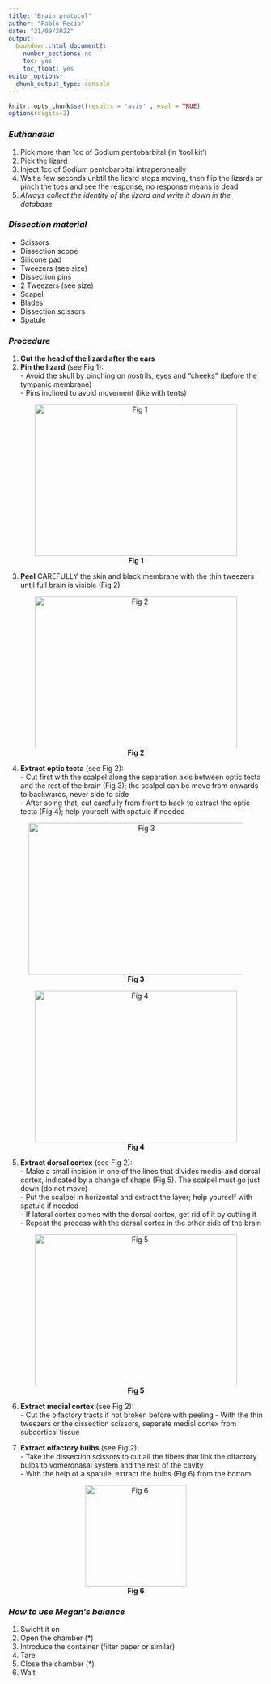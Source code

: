 ```yaml
---
title: "Brain protocol"
author: "Pablo Recio"
date: "21/09/2022"
output:
  bookdown::html_document2:
    number_sections: no
    toc: yes
    toc_float: yes
editor_options:
  chunk_output_type: console
---
```


```r
knitr::opts_chunk$set(results = 'asis' , eval = TRUE)
options(digits=2)
```

### *Euthanasia*

  1) Pick more than 1cc of Sodium pentobarbital (in 'tool kit')
  2) Pick the lizard
  3) Inject 1cc of Sodium pentobarbital intraperoneally
  4) Wait a few seconds unbtil the lizard stops moving, then flip the lizards or pinch the toes and see the response, no response means is dead
  5) *Always collect the identity of the lizard and write it down in the database*


### *Dissection material*

  * Scissors  
  * Dissection scope  
  * Silicone pad  
  * Tweezers (see size)  
  * Dissection pins  
  * 2 Tweezers (see size)  
  * Scapel  
  * Blades  
  * Dissection scissors  
  * Spatule  
  
### *Procedure*
  1) **Cut the head of the lizard after the ears**
  2) **Pin the lizard** (see Fig 1):  
    - Avoid the skull by pinching on nostrils, eyes and "cheeks" (before the tympanic membrane)  
    - Pins inclined to avoid movement (like with tents)  

<center> ![**Fig 1**](./Figs/Fig_01.png){height="300px" width="400px"}  

</center>

  3) **Peel** CAREFULLY the skin and black membrane with the thin tweezers until full brain is visible (Fig 2)  

<center> ![**Fig 2**](./Figs/Fig_02.png){height="300px" width="400px"}  

</center>

  4) **Extract optic tecta** (see Fig 2):  
    - Cut first with the scalpel along the separation axis between optic tecta and the rest of the brain (Fig 3); the scalpel can be move from onwards to backwards, never side to side  
    - After soing that, cut carefully from front to back to extract the optic tecta (Fig 4); help yourself with spatule if needed  

<center> ![**Fig 3**](./Figs/Fig_03.png){height="300px" width="450px"}  

![**Fig 4**](./Figs/Fig_04.png){height="300px" width="400px"}  
</center>

  5) **Extract dorsal cortex** (see Fig 2):  
    - Make a small incision in one of the lines that divides medial and dorsal cortex, indicated by a change of shape (Fig 5). The scalpel must go just down (do not move)  
    - Put the scalpel in horizontal and extract the layer; help yourself with spatule if needed  
    - If lateral cortex comes with the dorsal cortex, get rid of it by cutting it  
    - Repeat the process with the dorsal cortex in the other side of the brain  

<center> ![**Fig 5**](./Figs/Fig_05.png){height="300px" width="400px"}  

</center>

  6) **Extract medial cortex** (see Fig 2):  
    - Cut the olfactory tracts if not broken before with peeling
    - With the thin tweezers or the dissection scissors, separate medial cortex from subcortical tissue

  7) **Extract olfactory bulbs** (see Fig 2):  
    - Take the dissection scissors to cut all the fibers that link the olfactory bulbs to vomeronasal system and the rest of the cavity  
    - With the help of a spatule, extract the bulbs (Fig 6) from the bottom

<center> ![**Fig 6**](./Figs/Fig_06.png){height="200px" width="200px"}  

</center>

### *How to use Megan's balance*
  1) Swicht it on
  2) Open the chamber (*)
  3) Introduce the container (filter paper or similar)
  4) Tare
  5) Close the chamber (*)
  6) Wait

